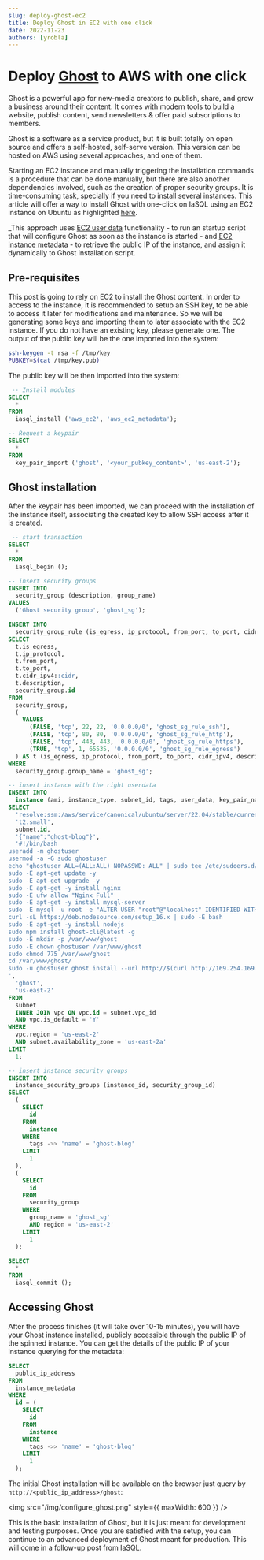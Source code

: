 ```yaml
---
slug: deploy-ghost-ec2
title: Deploy Ghost in EC2 with one click
date: 2022-11-23
authors: [yrobla]
---
```


# Deploy <a href="https://ghost.org/">Ghost</a> to AWS with one click

Ghost is a powerful app for new-media creators to publish, share, and grow a business around their content. It comes with modern tools to build a website, publish content, send newsletters & offer paid
subscriptions to members.

Ghost is a software as a service product, but it is built totally on open source and offers a self-hosted, self-serve version. This version can be hosted on AWS using several approaches, and one of them.

Starting an EC2 instance and manually triggering the installation commands is a procedure that can be done manually, but there are also another dependencies involved, such as the creation of proper security groups.
It is time-consuming task, specially if you need to install several instances. This article will offer a way to install Ghost with one-click on IaSQL using an EC2 instance on Ubuntu as highlighted <a href="https://ghost.org/docs/install/ubuntu/">here</a>.

\_This approach uses <a href="https://docs.aws.amazon.com/AWSEC2/latest/UserGuide/user-data.html">EC2 user data</a> functionality - to run an startup script that will configure Ghost
as soon as the instance is started - and <a href="https://docs.aws.amazon.com/AWSEC2/latest/UserGuide/instancedata-data-retrieval.html">EC2 instance metadata</a> - to retrieve
the public IP of the instance, and assign it dynamically to Ghost installation script.

## Pre-requisites

This post is going to rely on EC2 to install the Ghost content. In order to access to the instance, it is recommended to setup an SSH key, to be able to access it later for modifications and maintenance. So we will be generating some keys
and importing them to later associate with the EC2 instance. If you do not have an existing key, please generate one. The output of the public key will be the one imported into the system:

```bash
ssh-keygen -t rsa -f /tmp/key
PUBKEY=$(cat /tmp/key.pub)
```

The public key will be then imported into the system:

```sql title="Import keypair"
 -- Install modules
SELECT
  *
FROM
  iasql_install ('aws_ec2', 'aws_ec2_metadata');

-- Request a keypair
SELECT
  *
FROM
  key_pair_import ('ghost', '<your_pubkey_content>', 'us-east-2');
```

## Ghost installation

After the keypair has been imported, we can proceed with the installation of the instance itself, associating the created key to allow SSH access after it is created.

```sql title="Install Ghost"
 -- start transaction
SELECT
  *
FROM
  iasql_begin ();

-- insert security groups
INSERT INTO
  security_group (description, group_name)
VALUES
  ('Ghost security group', 'ghost_sg');

INSERT INTO
  security_group_rule (is_egress, ip_protocol, from_port, to_port, cidr_ipv4, description, security_group_id)
SELECT
  t.is_egress,
  t.ip_protocol,
  t.from_port,
  t.to_port,
  t.cidr_ipv4::cidr,
  t.description,
  security_group.id
FROM
  security_group,
  (
    VALUES
      (FALSE, 'tcp', 22, 22, '0.0.0.0/0', 'ghost_sg_rule_ssh'),
      (FALSE, 'tcp', 80, 80, '0.0.0.0/0', 'ghost_sg_rule_http'),
      (FALSE, 'tcp', 443, 443, '0.0.0.0/0', 'ghost_sg_rule_https'),
      (TRUE, 'tcp', 1, 65535, '0.0.0.0/0', 'ghost_sg_rule_egress')
  ) AS t (is_egress, ip_protocol, from_port, to_port, cidr_ipv4, description)
WHERE
  security_group.group_name = 'ghost_sg';

-- insert instance with the right userdata
INSERT INTO
  instance (ami, instance_type, subnet_id, tags, user_data, key_pair_name, region)
SELECT
  'resolve:ssm:/aws/service/canonical/ubuntu/server/22.04/stable/current/amd64/hvm/ebs-gp2/ami-id',
  't2.small',
  subnet.id,
  '{"name":"ghost-blog"}',
  '#!/bin/bash
useradd -m ghostuser
usermod -a -G sudo ghostuser
echo "ghostuser ALL=(ALL:ALL) NOPASSWD: ALL" | sudo tee /etc/sudoers.d/ghostuser
sudo -E apt-get update -y
sudo -E apt-get upgrade -y
sudo -E apt-get -y install nginx
sudo -E ufw allow "Nginx Full"
sudo -E apt-get -y install mysql-server
sudo -E mysql -u root -e "ALTER USER "root"@"localhost" IDENTIFIED WITH mysql_native_password BY \"ghost\";"
curl -sL https://deb.nodesource.com/setup_16.x | sudo -E bash
sudo -E apt-get -y install nodejs
sudo npm install ghost-cli@latest -g
sudo -E mkdir -p /var/www/ghost
sudo -E chown ghostuser /var/www/ghost
sudo chmod 775 /var/www/ghost
cd /var/www/ghost/
sudo -u ghostuser ghost install --url http://$(curl http://169.254.169.254/latest/meta-data/public-ipv4) --db mysql --dbpass ghost --no-prompt --start --enable
',
  'ghost',
  'us-east-2'
FROM
  subnet
  INNER JOIN vpc ON vpc.id = subnet.vpc_id
  AND vpc.is_default = 'Y'
WHERE
  vpc.region = 'us-east-2'
  AND subnet.availability_zone = 'us-east-2a'
LIMIT
  1;

-- insert instance security groups
INSERT INTO
  instance_security_groups (instance_id, security_group_id)
SELECT
  (
    SELECT
      id
    FROM
      instance
    WHERE
      tags ->> 'name' = 'ghost-blog'
    LIMIT
      1
  ),
  (
    SELECT
      id
    FROM
      security_group
    WHERE
      group_name = 'ghost_sg'
      AND region = 'us-east-2'
    LIMIT
      1
  );

SELECT
  *
FROM
  iasql_commit ();
```

## Accessing Ghost

After the process finishes (it will take over 10-15 minutes), you will have your Ghost instance installed, publicly accessible through the public IP of the spinned instance.
You can get the details of the public IP of your instance querying for the metadata:

```sql
SELECT
  public_ip_address
FROM
  instance_metadata
WHERE
  id = (
    SELECT
      id
    FROM
      instance
    WHERE
      tags ->> 'name' = 'ghost-blog'
    LIMIT
      1
  );
```

The initial Ghost installation will be available on the browser just query by `http://<public_ip_address>/ghost`:

<img src="/img/configure_ghost.png" style={{ maxWidth: 600 }} />

This is the basic installation of Ghost, but it is just meant for development and testing purposes. Once you are satisfied with the setup,
you can continue to an advanced deployment of Ghost meant for production. This will come in a follow-up post from IaSQL.
